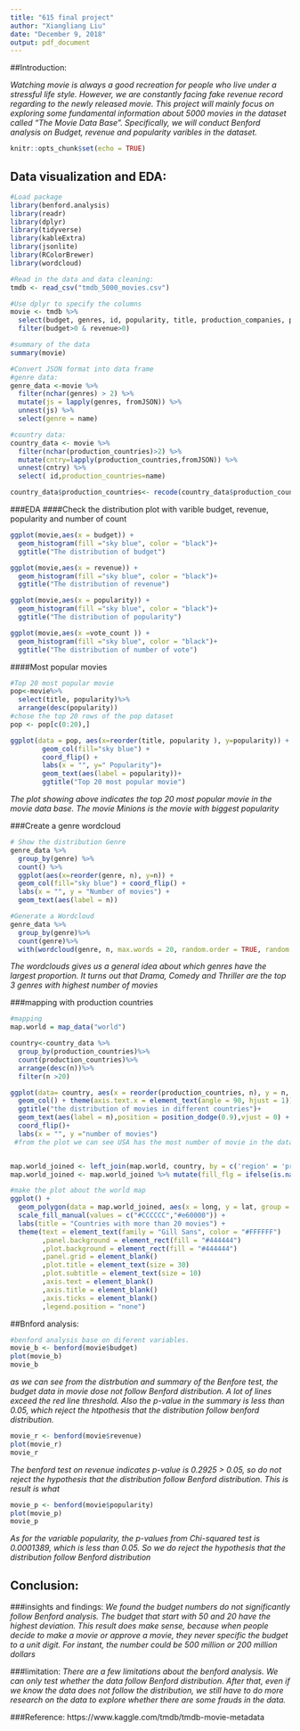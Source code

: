 ```yaml
---
title: "615 final project"
author: "Xiangliang Liu"
date: "December 9, 2018"
output: pdf_document
---
```


##Introduction:

*Watching movie is always a good recreation for people who live under a stressful life style. However, we are constantly facing fake revenue record regarding to the newly released movie. This project will mainly focus on exploring some fundamental information about 5000 movies in the dataset called "The Movie Data Base". Specifically, we will conduct Benford analysis on Budget, revenue and popularity varibles in the dataset.  *

```r
knitr::opts_chunk$set(echo = TRUE)
```

## Data visualization and EDA:

```r
#Load package
library(benford.analysis)
library(readr)
library(dplyr)
library(tidyverse)
library(kableExtra)
library(jsonlite) 
library(RColorBrewer)
library(wordcloud)
```

```r
#Read in the data and data cleaning:
tmdb <- read_csv("tmdb_5000_movies.csv")

#Use dplyr to specify the columns
movie <- tmdb %>%
  select(budget, genres, id, popularity, title, production_companies, production_countries, revenue, vote_average, vote_count)%>%
  filter(budget>0 & revenue>0)

#summary of the data
summary(movie)

#Convert JSON format into data frame
#genre data:
genre_data <-movie %>% 
  filter(nchar(genres) > 2) %>% 
  mutate(js = lapply(genres, fromJSON)) %>% 
  unnest(js) %>% 
  select(genre = name) 

#country data:
country_data <- movie %>%
  filter(nchar(production_countries)>2) %>%     
  mutate(cntry=lapply(production_countries,fromJSON)) %>%  
  unnest(cntry) %>% 
  select( id,production_countries=name)

country_data$production_countries<- recode(country_data$production_countries,"United States of America" = "USA", "United Kingdom" = "UK")
```

###EDA
####Check the distribution plot with varible budget, revenue, popularity and number of count
```r

ggplot(movie,aes(x = budget)) + 
  geom_histogram(fill ="sky blue", color = "black")+
  ggtitle("The distribution of budget")

ggplot(movie,aes(x = revenue)) + 
  geom_histogram(fill ="sky blue", color = "black")+
  ggtitle("The distribution of revenue")

ggplot(movie,aes(x = popularity)) + 
  geom_histogram(fill ="sky blue", color = "black")+
  ggtitle("The distribution of popularity")

ggplot(movie,aes(x =vote_count )) + 
  geom_histogram(fill ="sky blue", color = "black")+
  ggtitle("The distribution of number of vote")

```

####Most popular movies
```r
#Top 20 most popular movie
pop<-movie%>%
  select(title, popularity)%>%
  arrange(desc(popularity))
#chose the top 20 rows of the pop dataset
pop <- pop[c(0:20),]

ggplot(data = pop, aes(x=reorder(title, popularity ), y=popularity)) +
        geom_col(fill="sky blue") + 
        coord_flip() +
        labs(x = "", y=" Popularity")+ 
        geom_text(aes(label = popularity))+ 
        ggtitle("Top 20 most popular movie")

```

*The plot showing above indicates the top 20 most popular movie in the movie data base. The movie Minions is the movie with biggest popularity*


###Create a genre wordcloud
```r
# Show the distribution Genre
genre_data %>% 
  group_by(genre) %>% 
  count() %>%
  ggplot(aes(x=reorder(genre, n), y=n)) +
  geom_col(fill="sky blue") + coord_flip() +
  labs(x = "", y = "Number of movies") + 
  geom_text(aes(label = n))

#Generate a Wordcloud
genre_data %>%
  group_by(genre)%>%
  count(genre)%>%
  with(wordcloud(genre, n, max.words = 20, random.order = TRUE, random.color = T, rot.per = 0.35, colors = brewer.pal(20,"Dark2"), scale = c(4,.2)))
```
*The wordclouds gives us a general idea about which genres have the largest proportion. It turns out that Drama, Comedy and Thriller are the top 3 genres with highest number of movies*


###mapping with production countries
```r
#mapping
map.world = map_data("world")

country<-country_data %>%
  group_by(production_countries)%>%
  count(production_countries)%>%
  arrange(desc(n))%>%
  filter(n >20)

ggplot(data= country, aes(x = reorder(production_countries, n), y = n, fill = production_countries))+ 
  geom_col() + theme(axis.text.x = element_text(angle = 90, hjust = 1)) + 
  ggtitle("the distribution of movies in different countries")+ 
  geom_text(aes(label = n),position = position_dodge(0.9),vjust = 0) + 
  coord_flip()+
  labs(x = "", y ="number of movies")
 #from the plot we can see USA has the most number of movie in the dataset.


map.world_joined <- left_join(map.world, country, by = c('region' = 'production_countries'))
map.world_joined <- map.world_joined %>% mutate(fill_flg = ifelse(is.na(n),F,T))

#make the plot about the world map
ggplot() +
  geom_polygon(data = map.world_joined, aes(x = long, y = lat, group = group, fill = fill_flg)) +
  scale_fill_manual(values = c("#CCCCCC","#e60000")) +
  labs(title = "Countries with more than 20 movies") +
  theme(text = element_text(family = "Gill Sans", color = "#FFFFFF")
        ,panel.background = element_rect(fill = "#444444")
        ,plot.background = element_rect(fill = "#444444")
        ,panel.grid = element_blank()
        ,plot.title = element_text(size = 30)
        ,plot.subtitle = element_text(size = 10)
        ,axis.text = element_blank()
        ,axis.title = element_blank()
        ,axis.ticks = element_blank()
        ,legend.position = "none")
```
##Bnford analysis:
```r
#benford analysis base on diferent variables.
movie_b <- benford(movie$budget)
plot(movie_b)
movie_b
```
*as we can see from the distrbution and summary of the Benfore test, the budget data in movie dose not follow Benford distribution. A lot of lines exceed the red line threshold. Also the p-value in the summary is less than 0.05, which reject the htpothesis that the distribution follow benford distribution. *

```r
movie_r <- benford(movie$revenue)
plot(movie_r)  
movie_r
```
*The benford test on revenue indicates p-value is 0.2925 > 0.05, so do not reject the hypothesis that the distribution follow Benford distribution. This is result is what *

```r
movie_p <- benford(movie$popularity)
plot(movie_p)  
movie_p
```
*As for the variable popularity, the p-values from Chi-squared test is 0.0001389, which is less than 0.05. So we do reject the hypothesis that the distribution follow Benford distribution*

## Conclusion:
###insights and findings:
*We found the budget numbers do not significantly follow Benford analysis. The budget that start with 50 and 20 have the highest deviation. This result does make sense, because when people decide to make a movie or approve a movie, they never specific the budget to a unit digit. For instant, the number could be 500 million or 200 million dollars*

###limitation:
*There are a few limitations about the benford analysis. We can only test whether the data follow Benford distribution. After that, even if we know the data does not follow the distribution, we still have to do more research on the data to explore whether there are some frauds in the data.*

###Reference:
https://www.kaggle.com/tmdb/tmdb-movie-metadata


